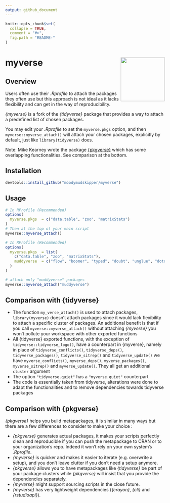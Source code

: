 ```yaml
---
output: github_document
---
```

<!-- README.md is generated from README.Rmd. Please edit that file -->

```r
knitr::opts_chunk$set(
  collapse = TRUE,
  comment = "#>",
  fig.path = "README-"
)
```

# myverse <img src='man/figures/logo.png' align="right" height="139" />

## Overview

Users often use their *.Rprofile* to attach the packages they often use but this
approach is not ideal as it lacks flexibility and can get in the way of reproducibility.

*{myverse}* is a fork of the *{tidyverse}* package that provides a way
to attach a predefined list of chosen packages.

You may edit your *.Rprofile* to set the `myverse.pkgs` option, and then `myverse::myverse_attach()`
will attach your chosen packages, explicitly by default, just like `library(tidyverse)`
does.

Note: Mike Kearney wrote the package [{pkgverse}](https://pkgverse.mikewk.com/) 
which has some overlapping functionalities. See comparison at the bottom.

## Installation

```r
devtools::install_github("moodymudskipper/myverse")
```

## Usage

```r
# In RProfile (Recommended)
options(
  myverse.pkgs  = c("data.table", "zoo", "matrixStats")
)
# Then at the top of your main script
myverse::myverse_attach()
```

```r
# In RProfile (Recommended)
options(
  myverse.pkgs  = list(
    c("data.table", "zoo", "matrixStats"),
    muddyverse  = c("flow", "boomer", "typed", "doubt", "unglue", "dotdot", "inops")
  )
)

# attach only "muddyverse" packages
myverse::myverse_attach("muddyverse")
```

## Comparison with {tidyverse}

* The function `my_verse_attach()` is used to attach packages,
 `library(myverse)` doesn't attach packages since it would lack flexibility to
  attach a specific cluster of packages. An additional benefit is that if you
  call `myverse::myverse_attach()` without attaching *{myverse}* you won't
  pollute your workspace with other exported functions
* All {tidyverse} exported functions, with the exception of `tidyverse::tidyverse_logo()`,
  have a counterpart in {myverse}, namely in place of
  `tidyverse_conflicts()`, `tidyverse_deps()`,
  `tidyverse_packages()`,  `tidyverse_sitrep()` and
  `tidyverse_update()` we have
  `myverse_conflicts()`, `myverse_deps()`,
  `myverse_packages()`,  `myverse_sitrep()` and
  `myverse_update()`. They all get an additional `cluster` argument
* The option `"tidyverse.quiet"` has a `"myverse.quiet"` counterpart
* The code is essentially taken from tidyverse, alterations were done to
  adapt the functionalities and to remove dependencies towards tidyverse packages
  
## Comparison with {pkgverse}

*{pkgverse}* helps you build metapackages, it is similar in many ways but there
are a few differences to consider to make your choice :

* *{pkgverse}* generates actual packages, it makes your scripts perfectly clean 
and reproducible if you can push the metapackage to CRAN or to your organization's 
repo. Indeed it won't rely on your own system's *.Rprofile*. 
* *{myverse}* is quicker and makes it easier to iterate (e.g. overwrite a setup),
and you don't leave clutter if you don't need a setup anymore.
* *{pkgverse}* allows you to have metapackages like *{tidyverse}* be part of your package clusters while
*{pkgverse}* will insist that you provide the dependencies separately.
* *{myverse}* might support sourcing scripts in the close future.
* *{myverse}* has very lightweight dependencies (*{crayon}*, *{cli}* and *{rstudioapi}*).
